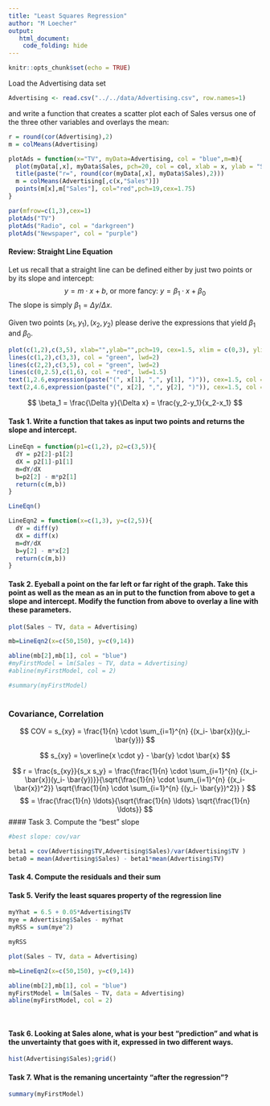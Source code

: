 ---
title: "Least Squares Regression"
author: "M Loecher"
output:
   html_document:
    code_folding: hide
---

```{r setup, include=FALSE}
knitr::opts_chunk$set(echo = TRUE)
```

Load the Advertising data set 
```{r}
Advertising <- read.csv("../../data/Advertising.csv", row.names=1)
```

and write a function that creates a scatter plot each of Sales versus one of the three other variables and overlays the mean:

```{r, fig.width=10, echo = TRUE}

r = round(cor(Advertising),2)
m = colMeans(Advertising)

plotAds = function(x="TV", myData=Advertising, col = "blue",m=m){
  plot(myData[,x], myData$Sales, pch=20, col = col, xlab = x, ylab = "Sales");grid();
  title(paste("r=", round(cor(myData[,x], myData$Sales),2)))
  m = colMeans(Advertising[,c(x,"Sales")])
  points(m[x],m["Sales"], col="red",pch=19,cex=1.75)
}

par(mfrow=c(1,3),cex=1)
plotAds("TV")
plotAds("Radio", col = "darkgreen")
plotAds("Newspaper", col = "purple")


```


#### Review: Straight Line Equation

Let us recall that a straight line can be defined either by just two points or by its slope and intercept:
$$ 
y = m \cdot x + b \mbox{,  or more fancy:  } y = \beta_1 \cdot x + \beta_0
$$
The slope is simply $\beta_1 = \Delta y/\Delta x$.

Given two points $(x_1,y_1), (x_2,y_2)$ please derive the expressions that yield $\beta_1$ and $\beta_0$.
```{r, echo=FALSE}
plot(c(1,2),c(3,5), xlab="",ylab="",pch=19, cex=1.5, xlim = c(0,3), ylim = c(1,6), col ="blue");grid()
lines(c(1,2),c(3,3), col = "green", lwd=2)
lines(c(2,2),c(3,5), col = "green", lwd=2)
lines(c(0,2.5),c(1,6), col = "red", lwd=1.5)
text(1,2.6,expression(paste("(", x[1], ",", y[1], ")")), cex=1.5, col ="blue")
text(2,4.6,expression(paste("(", x[2], ",", y[2], ")")), cex=1.5, col ="blue")
```

$$
\beta_1 = \frac{\Delta y}{\Delta x} =  \frac{y_2-y_1}{x_2-x_1}
$$

#### Task 1. Write a function that takes as input two points and returns the slope and intercept.

```{r}
LineEqn = function(p1=c(1,2), p2=c(3,5)){
  dY = p2[2]-p1[2]
  dX = p2[1]-p1[1]
  m=dY/dX
  b=p2[2] - m*p2[1]
  return(c(m,b))
}

LineEqn()

LineEqn2 = function(x=c(1,3), y=c(2,5)){
  dY = diff(y)
  dX = diff(x)
  m=dY/dX
  b=y[2] - m*x[2]
  return(c(m,b))
}
```



#### Task 2. Eyeball a point on the far left or far right of the graph. Take this point as well as the mean as an in put to the function from above to get a slope and intercept. Modify the function from above to overlay a line with these parameters.

```{r}
plot(Sales ~ TV, data = Advertising)

mb=LineEqn2(x=c(50,150), y=c(9,14))

abline(mb[2],mb[1], col = "blue")
#myFirstModel = lm(Sales ~ TV, data = Advertising)
#abline(myFirstModel, col = 2)

#summary(myFirstModel)
 
```

### Covariance, Correlation

$$
COV = s_{xy} = \frac{1}{n} \cdot  \sum_{i=1}^{n} {(x_i- \bar{x})(y_i- \bar{y})} 
$$

$$
 s_{xy} = \overline{x \cdot y} - \bar{y} \cdot \bar{x} 
$$

$$
 r = \frac{s_{xy}}{s_x s_y} =  \frac{\frac{1}{n} \cdot  \sum_{i=1}^{n} {(x_i- \bar{x})(y_i- \bar{y})}}{\sqrt{\frac{1}{n} \cdot  \sum_{i=1}^{n} {(x_i- \bar{x})^2}} \sqrt{\frac{1}{n} \cdot  \sum_{i=1}^{n} {(y_i- \bar{y})^2}} }
$$
$$
  = \frac{\frac{1}{n} \ldots}{\sqrt{\frac{1}{n} \ldots} \sqrt{\frac{1}{n} \ldots}}
$$
#### Task 3. Compute the "best" slope 

```{r}
#best slope: cov/var

beta1 = cov(Advertising$TV,Advertising$Sales)/var(Advertising$TV )
beta0 = mean(Advertising$Sales) - beta1*mean(Advertising$TV)

```


#### Task 4. Compute the residuals and their sum

#### Task 5. Verify the least squares property of the regression line

```{r}
myYhat = 6.5 + 0.05*Advertising$TV
mye = Advertising$Sales - myYhat
myRSS = sum(mye^2)

myRSS
```


```{r}
plot(Sales ~ TV, data = Advertising)

mb=LineEqn2(x=c(50,150), y=c(9,14))

abline(mb[2],mb[1], col = "blue")
myFirstModel = lm(Sales ~ TV, data = Advertising)
abline(myFirstModel, col = 2)

 
```

#### Task 6. Looking at Sales alone, what is your best "prediction" and what is the unvertainty that goes with it, expressed in two different ways.

```{r}
hist(Advertising$Sales);grid()
```

#### Task 7. What is the remaning uncertainty "after the regression"?

```{r}
summary(myFirstModel)
```

